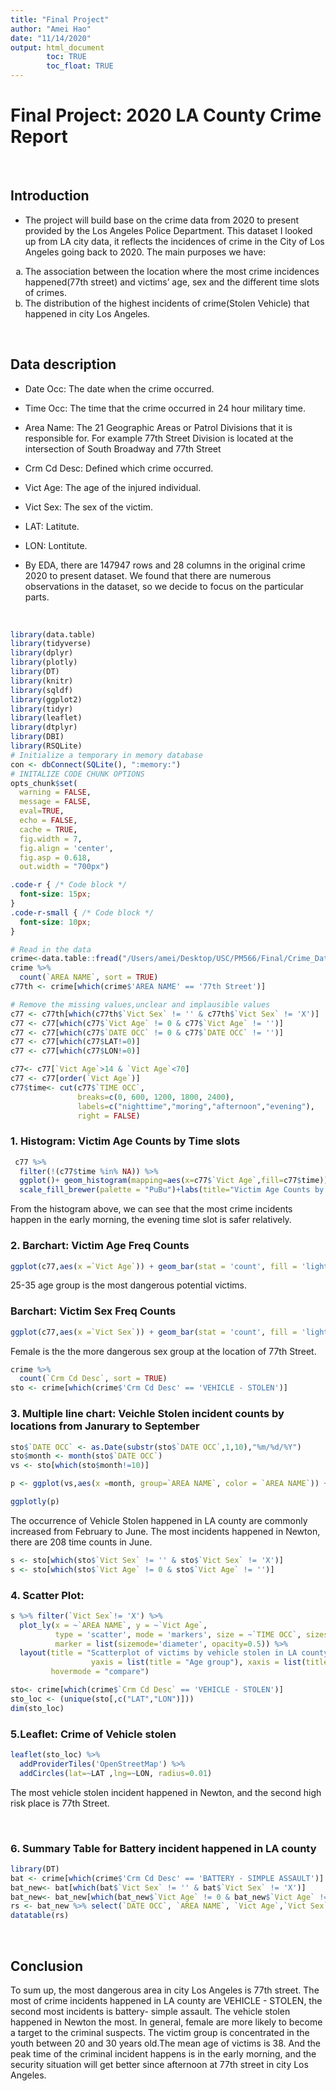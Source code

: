 ```yaml
---
title: "Final Project"
author: "Amei Hao"
date: "11/14/2020"
output: html_document
        toc: TRUE
        toc_float: TRUE
---
```



# Final Project: 2020 LA County Crime Report

<br>

## Introduction 

- The project will build base on the crime data from 2020 to present provided by the Los Angeles Police Department. This dataset I looked up from LA city data, it reflects the incidences of crime in the City of Los Angeles going back to 2020. The main purposes we have: 
a) The association between the location where the most crime incidences happened(77th street) and victims’ age, sex and the different time slots of crimes. 
b) The distribution of the highest incidents of crime(Stolen Vehicle) that happened in city Los Angeles.

<br>

## Data description 

- Date Occ: The date when the crime occurred.

- Time Occ: The time that the crime occurred in 24 hour military time.

- Area Name: The 21 Geographic Areas or Patrol Divisions that it is responsible for. For example 77th Street Division is located at the intersection of South Broadway and 77th Street

- Crm Cd Desc: Defined which crime occurred.

- Vict Age: The age of the injured individual.

- Vict Sex: The sex of the victim.

- LAT: Latitute.

- LON: Lontitute.

- By EDA, there are 147947 rows and 28 columns in the original crime 2020 to present dataset. We found that there are numerous observations in the dataset, so we decide to focus on the particular parts.

<br>

```r
library(data.table)
library(tidyverse)
library(dplyr)
library(plotly)
library(DT)
library(knitr)
library(sqldf)
library(ggplot2)
library(tidyr)
library(leaflet)
library(dtplyr)
library(DBI)
library(RSQLite)
# Initialize a temporary in memory database
con <- dbConnect(SQLite(), ":memory:")
# INITALIZE CODE CHUNK OPTIONS
opts_chunk$set(
  warning = FALSE,
  message = FALSE,
  eval=TRUE,
  echo = FALSE,
  cache = TRUE,
  fig.width = 7, 
  fig.align = 'center',
  fig.asp = 0.618,
  out.width = "700px")
```

```css
.code-r { /* Code block */
  font-size: 15px;
}
.code-r-small { /* Code block */
  font-size: 10px;
}
```

```r
# Read in the data
crime<-data.table::fread("/Users/amei/Desktop/USC/PM566/Final/Crime_Data_from_2020_to_Present.csv")
crime %>%
  count(`AREA NAME`, sort = TRUE)
c77th <- crime[which(crime$'AREA NAME' == '77th Street')]
```

```r
# Remove the missing values,unclear and implausible values 
c77 <- c77th[which(c77th$`Vict Sex` != '' & c77th$`Vict Sex` != 'X')]
c77 <- c77[which(c77$`Vict Age` != 0 & c77$`Vict Age` != '')]
c77 <- c77[which(c77$`DATE OCC` != 0 & c77$`DATE OCC` != '')]
c77 <- c77[which(c77$LAT!=0)]
c77 <- c77[which(c77$LON!=0)]

```


```r
c77<- c77[`Vict Age`>14 & `Vict Age`<70]
c77 <- c77[order(`Vict Age`)]
c77$time<- cut(c77$`TIME OCC`, 
               breaks=c(0, 600, 1200, 1800, 2400),
               labels=c("nighttime","moring","afternoon","evening"), 
               right = FALSE)

```

### 1. Histogram: Victim Age Counts by Time slots
```r
 c77 %>%
  filter(!(c77$time %in% NA)) %>% 
  ggplot()+ geom_histogram(mapping=aes(x=c77$`Vict Age`,fill=c77$time))+
  scale_fill_brewer(palette = "PuBu")+labs(title="Victim Age Counts by Time slots", x="Victim Age", y="count")
```
From the histogram above, we can see that the most crime incidents happen in the early morning, the evening time slot is safer relatively.


### 2. Barchart: Victim Age Freq Counts
```r
ggplot(c77,aes(x =`Vict Age`)) + geom_bar(stat = 'count', fill = 'lightblue', colour = 'lightblue') + labs(title = "Victim Age Freq Counts")
```
25-35 age group is the most dangerous potential victims.


### Barchart: Victim Sex Freq Counts
```r
ggplot(c77,aes(x =`Vict Sex`)) + geom_bar(stat = 'count', fill = 'lightpink', colour = 'pink') + labs(title = "Victim Sex Freq Counts")
```

Female is the the more dangerous sex group at the location of 77th Street.


```r
crime %>%
  count(`Crm Cd Desc`, sort = TRUE)
sto <- crime[which(crime$'Crm Cd Desc' == 'VEHICLE - STOLEN')]
```


### 3. Multiple line chart: Veichle Stolen incident counts by locations from Janurary to September


```r

sto$`DATE OCC` <- as.Date(substr(sto$`DATE OCC`,1,10),"%m/%d/%Y")
sto$month <- month(sto$`DATE OCC`)
vs <- sto[which(sto$month!=10)]

p <- ggplot(vs,aes(x =month, group=`AREA NAME`, color = `AREA NAME`)) + geom_line(stat = 'count') +geom_point(stat = 'count')+scale_x_continuous(breaks=seq(0, 11, 1))+ labs(title = "Vehicle Stolen incident counts by locations from Janurary to September")

ggplotly(p)
```

The occurrence of Vehicle Stolen happened in LA county are commonly increased from February to June. The most incidents happened in Newton, there are 208 time counts in June.

```r
s <- sto[which(sto$`Vict Sex` != '' & sto$`Vict Sex` != 'X')]
s <- sto[which(sto$`Vict Age` != 0 & sto$`Vict Age` != '')]
```



### 4. Scatter Plot: 
```r
s %>% filter(`Vict Sex`!= 'X') %>%
  plot_ly(x = ~`AREA NAME`, y = ~`Vict Age`, 
          type = 'scatter', mode = 'markers', size = ~`TIME OCC`, sizes = c(10, 50),color = ~`Vict Sex`,
          marker = list(sizemode='diameter', opacity=0.5)) %>%
  layout(title = "Scatterplot of victims by vehicle stolen in LA county ",
                  yaxis = list(title = "Age group"), xaxis = list(title = "Area Name"),
         hovermode = "compare")
```


```r
sto<- crime[which(crime$`Crm Cd Desc` == 'VEHICLE - STOLEN')]
sto_loc <- (unique(sto[,c("LAT","LON")])) 
dim(sto_loc)

```


### 5.Leaflet: Crime of Vehicle stolen
```r
leaflet(sto_loc) %>%
  addProviderTiles('OpenStreetMap') %>%
  addCircles(lat=~LAT ,lng=~LON, radius=0.01)
```
The most vehicle stolen incident happened in Newton, and the second high risk place is 77th Street.  

<br>

### 6. Summary Table for Battery incident happened in LA county

```r
library(DT)
bat <- crime[which(crime$'Crm Cd Desc' == 'BATTERY - SIMPLE ASSAULT')]
bat_new<- bat[which(bat$`Vict Sex` != '' & bat$`Vict Sex` != 'X')]
bat_new<- bat_new[which(bat_new$`Vict Age` != 0 & bat_new$`Vict Age` != '')]
rs <- bat_new %>% select(`DATE OCC`, `AREA NAME`, `Vict Age`,`Vict Sex`,`Weapon Desc`)
datatable(rs)
```

<br>

## Conclusion

To sum up, the most dangerous area in city Los Angeles is 77th street. The most of crime incidents happened in LA county are VEHICLE - STOLEN, the second most incidents is battery- simple assault. The vehicle stolen happened in Newton the most. In general, female are more likely to become a target to the criminal suspects. The victim group is concentrated in the youth between 20 and 30 years old.The mean age of victims is 38. And the peak time of the criminal incident happens is in the early morning, and the security situation will get better since afternoon at 77th street in city Los Angeles.